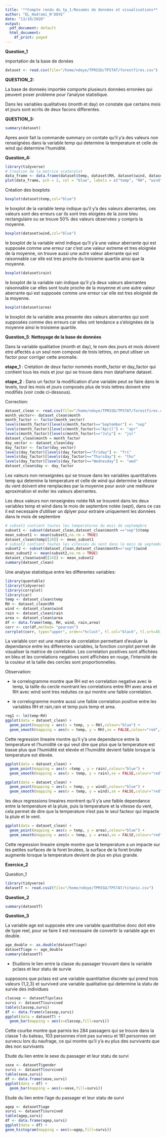 ```yaml
---
title: '**Compte rendu du tp_1:Resumés de données et visualisations** '
author: "EL_Hadrami_N'DOYE"
date: "13/10/2020"
output:
  pdf_document: default
  html_document:
    df_print: paged
---
```

**Question_1** 

importation de la base de donées
```r
dataset <- read.csv(file="/home/ndoye/TPRSSD/TPSTAT/forestfires.csv")
```

**QUESTION_2:** 

La base de donneés importée comporte plusieurs données erronées qui peuvent poser probleme pour l'analyse statistique.

Dans les variables qualitatives (month et day) on constate que certains mois et jours sont ecrits de deux facons differentes. 

**QUESTION_3:** 

```r
summary(dataset)
```
Apres avoir fait la commande summary on contate qu'il y'a des valeurs non renseignées dans la variable temp qui determine la temperature et celle de wind qui determine l'humidité.

**Question_4:**

```r
library(tidyverse)
# Creation de la matrice scaterplot
data_frame <- data.frame(dataset$temp, dataset$RH, dataset$wind, dataset$rain, dataset$area)
plot(data_frame, pch = 3, col = "blue", labels = c("temp", "RH", "wind", "rain", "area"), main = "Scatterplot")

```

Création des boxplots

```r
boxplot(dataset$temp,col="blue")
```

le boxplot de la variable temp indique qu'il y'a des valeurs aberrantes, ces valeurs sont des erreurs car ils sont tres eloigées de la zone bleu rectangulaire ou se trouve 50% des valeurs observées y compris la moyenne.

```r
boxplot(dataset$wind,col="blue")
```

le boxplot de la variable wind indique qu'il y'a une valeur aberrante qui est supposée comme une erreur car c'est une valeur extreme et tres eloignée de la moyenne, on trouve aussi une autre valeur aberrante qui est raisonnable car elle est tres proche du troisieme quartile ainsi que la moyenne.

```r
boxplot(dataset$rain)
```
  
le boxplot de la variable rain indique qu'il y'a deux valeurs aberrantes raisonnable car elles sont toute proche de la moyenne et une autre valeur aberrante qui est supposée comme une erreur car elle est tres eloignéé de la moyenne.

```r
boxplot(dataset$area)
```

le boxplot de la variable area presente des valeurs aberrantes qui sont supposées comme des erreurs car elles ont tendance a s'eloignées de la moyenne ainsi le troisieme quartile.

**Question_5**: **Nettoyage de la base de données**

Dans la variable qualitative (month et day), le nom des jours et mois doivent etre affectés a un seul nom composé de trois lettres, on peut utliser un factor pour corriger cette anomalie.


**etape_1** : Cretation de deux factor nommés month_factor et day_factor qui contient tous les mois et jour qui se trouve dans mon dataframe dataset.

**etape_2** : Dans un factor la modification d'une variable peut se faire dans le levels, tout les mois et jours composés plus de trois lettres doivent etre modifiés (voir code ci-dessous).


Correction:
```r
dataset_clean <- read.csv(file="/home/ndoye/TPRSSD/TPSTAT/forestfires.csv")
month_vector<- dataset_clean$month
month_factor <- factor(month_vector)
levels(month_factor)[levels(month_factor)=="September"] <- "sep" 
levels(month_factor)[levels(month_factor)=="April"] <- "apr"
levels(month_factor)[levels(month_factor)=="July"] <- "jul" 
dataset_clean$month = month_factor
day_vector <- dataset_clean$day
day_factor <- factor(day_vector)
levels(day_factor)[levels(day_factor)=="Friday"] <- "fri"
levels(day_factor)[levels(day_factor)=="Thursday"] <- "thu"
levels(day_factor)[levels(day_factor)=="Wednesday"] <- "wed"
dataset_clean$day <- day_factor
```

Les valeurs non renseignées qui se trouve  dans les variables quantitatives temp qui detemine la temperature et celle de wind qui determine la vitesse du vent doivent etre remplacées par la moyenne pour avoir une meilleure aproximation et eviter les valeurs aberrantes.

Les deux valeurs non renseignées notée NA se trouvent dans les deux variables temp et wind
dans le mois de septembre notée (sept), dans ce cas il est necessaire d'utiliser un dplyer pour extraire uniquement les données dans le mois de septembre


```r
# subset1 contient toutes les temperatures du mois de septempbre
subset1 <- subset(dataset_clean,dataset_clean$month =="sep")$temp 
mean_subset1 <- mean(subset1,na.rm = TRUE)
dataset_clean$temp[[20]] <- mean_subset1
# subset2 contient toutes les vitesses du vent dans le mois de septembre
subset2 <- subset(dataset_clean,dataset_clean$month=="sep")$wind
mean_subset2 <- mean(subset2,na.rm = TRUE)
dataset_clean$wind[[24]] <- mean_subset2 
summary(dataset_clean)
```


Une analyse statistique entre les differentes variables:

```r
library(quantable)
library(tidyverse)
library(corrplot)
library(car)
temp <- dataset_clean$temp
RH <- dataset_clean$RH
wind <- dataset_clean$wind
rain <- dataset_clean$rain
area <- dataset_clean$area
df <- data.frame(temp, RH, wind, rain,area)
corr <- cor(df,method= "pearson")
corrplot(corr, type="upper", order="hclust", tl.col="black", tl.srt=45)
```

La variable corr est une matrice de correlation permettant d'evaluer la dependance entre les differentes variables, la fonction corrplot permet de visualiser la matrice de correlation.
Les correlation positives sont affichées en bleu et les correlations negatives sont affichées en rouge, l'intensité de la  couleur et la taille des cercles sont proportionnelles.

Observation: 

- le correlogramme montre que RH est en correlation negative avec le temp, la taille du cercle montrant les correlations entre RH avec area et RH avec wind sont tres reduites ce qui montre une faible correlation.

- le correlogramme montre aussi une faible correlation positive entre les variables RH et rain,rain et temp puis temp et area.


  
```r
reg1 <- lm(temp~RH)
ggplot(data = dataset_clean) + 
  geom_point(mapping = aes(x = temp, y = RH),colour="blue") +
  geom_smooth(mapping = aes(x = temp, y = RH),se = FALSE,colour="red",fill="red",method = lm)
```


Cette regression lineaire montre qu'il y'a une dependance entre la temperature et l'humidité ce qui veut dire que plus que la temperature est basse plus que l'humidité est elevée et l'humidité devient faible lorsque la temperature est élevée.

  
```r
ggplot(data = dataset_clean) + 
  geom_point(mapping = aes(x =temp , y = rain),colour="blue") +
  geom_smooth(mapping = aes(x = temp, y = rain),se = FALSE,colour="red",fill="red",method = lm)
```

```r
ggplot(data = dataset_clean) + 
  geom_point(mapping = aes(x = temp, y = wind),colour="blue") +
  geom_smooth(mapping = aes(x = temp, y = wind),se = FALSE,colour="red",fill="red",method = lm)
```

les deux regressions lineaires montrent qu'il y'a une faible dependance entre la temperature et la pluie, puis la temperature et la vitesse du vent, cela permet de dire que la temperature n'est pas le seul facteur qui impacte la pluie et le vent.  



```r
ggplot(data = dataset_clean) + 
  geom_point(mapping = aes(x = temp, y = area),colour="blue") +
  geom_smooth(mapping = aes(x = temp, y = area),se = FALSE,colour="red",fill="red",method = lm)
```

Cette regression lineaire simple montre que la temperature a un impacte sur les petites surfaces de la foret brulées, la surface de la foret brulée augmente lorsque la temperature devient de plus en plus grande.

**Exercice_2**

Question_1
```r
library(tidyverse)
datasetT <- read.csv2(file="/home/ndoye/TPRSSD/TPSTAT/titanic.csv")
```

**Question_2**
```r
summary(datasetT)
```

**Question_3**

  
La variable age est supposée etre une variable quantitative donc doit etre de type reel, pour se faire il est necessaire de convertir la variable age en double.

```r
age_double <- as.double(datasetT$age)
datasetT$age <- age_double
summary(datasetT)
```

- Etudions le lien entre la classe du passager trouvant dans la variable pclass et leur statu de survie
  
supposons que pclass est une variable quantitative discrete qui prend trois valeurs {1,2,3} et  survived une variable qualitative qui determine la statu de survie des individues 

```r
classep <- datasetT$pclass
survi <- datasetT$survived
table(classep,survi)
df <- data.frame(classep,survi)
ggplot(data = datasetT) + 
  geom_bar(mapping = aes(x=classep,fill=survi))
```

Cette courbe montre que parmis les 284 passagers qui se trouve dans la classe 1 du bateau, 103 personnes n'ont pas survecu et 181 personnes ont survecu lors du naufrage, ce qui montre qu'il y'a eu plus des survivants que des non survivants 

Etude du lien entre le sexe du passager et leur statu de survi

```r
sexe <- datasetT$gender
survi <- datasetT$survived
table(sexe,survi)
df <- data.frame(sexe,survi)
ggplot(data = df) + 
  geom_bar(mapping = aes(x=sexe,fill=survi))
```

Etude du lien entre l'age du passager et leur statu de survi

```r
agep <- datasetT$age
survi <- datasetT$survived
table(agep,survi)
df <- data.frame(agep,survi)
ggplot(data = df) +
geom_histogram(mapping = aes(x=agep,fill=survi))
```